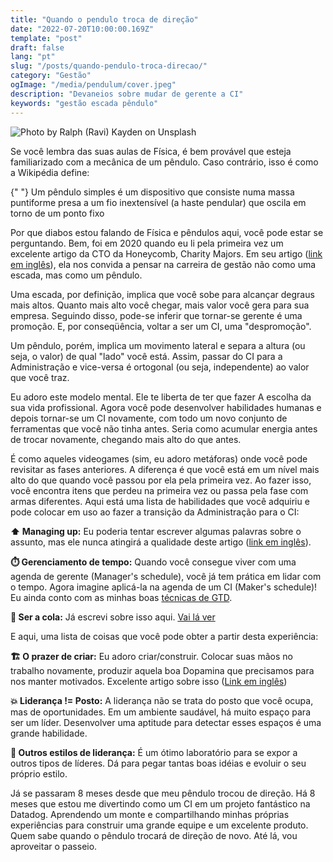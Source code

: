 ```yaml
---
title: "Quando o pendulo troca de direção"
date: "2022-07-20T10:00:00.169Z"
template: "post"
draft: false
lang: "pt"
slug: "/posts/quando-pendulo-troca-direcao/"
category: "Gestão"
ogImage: "/media/pendulum/cover.jpeg"
description: "Devaneios sobre mudar de gerente a CI"
keywords: "gestão escada pêndulo"
---
```


![Photo by Ralph (Ravi) Kayden on Unsplash](/media/pendulum/cover.jpeg)

Se você lembra das suas aulas de Física, é bem provável que esteja familiarizado com a mecânica de um pêndulo. Caso contrário, isso é como a Wikipédia define:

{" "}
<Quote>
  Um pêndulo simples é um dispositivo que consiste numa massa puntiforme presa a
  um fio inextensível (a haste pendular) que oscila em torno de um ponto fixo
</Quote>

Por que diabos estou falando de Física e pêndulos aqui, você pode estar se perguntando. Bem, foi em 2020 quando eu li pela primeira vez um excelente artigo da CTO da Honeycomb, Charity Majors. Em seu artigo ([link em inglês](https://charity.wtf/2019/01/04/engineering-management-the-pendulum-or-the-ladder/)), ela nos convida a pensar na carreira de gestão não como uma escada, mas como um pêndulo.

Uma escada, por definição, implica que você sobe para alcançar degraus mais altos. Quanto mais alto você chegar, mais valor você gera para sua empresa. Seguindo disso, pode-se inferir que tornar-se gerente é uma promoção. E, por conseqüência, voltar a ser um CI, uma "despromoção".

Um pêndulo, porém, implica um movimento lateral e separa a altura (ou seja, o valor) de qual "lado" você está. Assim, passar do CI para a Administração e vice-versa é ortogonal (ou seja, independente) ao valor que você traz.

Eu adoro este modelo mental. Ele te liberta de ter que fazer A escolha da sua vida profissional. Agora você pode desenvolver habilidades humanas e depois tornar-se um CI novamente, com todo um novo conjunto de ferramentas que você não tinha antes. Seria como acumular energia antes de trocar novamente, chegando mais alto do que antes.

É como aqueles videogames (sim, eu adoro metáforas) onde você pode revisitar as fases anteriores. A diferença é que você está em um nível mais alto do que quando você passou por ela pela primeira vez. Ao fazer isso, você encontra itens que perdeu na primeira vez ou passa pela fase com armas diferentes. Aqui está uma lista de habilidades que você adquiriu e pode colocar em uso ao fazer a transição da Administração para o CI:

**:arrow_up: Managing up:** Eu poderia tentar escrever algumas palavras sobre o assunto, mas ele nunca atingirá a qualidade deste artigo ([link em inglês](https://www.cultureamp.com/blog/managing-up-importance#:~:text=Managing%20up%20is%20about%20using,day%2Dto%2Dday%20job)).

**:stopwatch: Gerenciamento de tempo:** Quando você consegue viver com uma agenda de gerente (Manager's schedule), você já tem prática em lidar com o tempo. Agora imagine aplicá-la na agenda de um CI (Maker's schedule)! Eu ainda conto com as minhas boas [técnicas de GTD](/pt/posts/gerenciamento-tempo).

**:paperclip: Ser a cola:** Já escrevi sobre isso aqui. [Vai lá ver](/pt/posts/ser-cola-expandir-seu-grafico/)

E aqui, uma lista de coisas que você pode obter a partir desta experiência:

**:building_construction: O prazer de criar:** Eu adoro criar/construir. Colocar suas mãos no trabalho novamente, produzir aquela boa Dopamina que precisamos para nos manter motivados. Excelente artigo sobre isso ([Link em inglês](http://blog.idonethis.com/the-science-of-motivation-your-brain-on-dopamine))

**:collision: Liderança != Posto:** A liderança não se trata do posto que você ocupa, mas de oportunidades. Em um ambiente saudável, há muito espaço para ser um líder. Desenvolver uma aptitude para detectar esses espaços é uma grande habilidade.

**:brain: Outros estilos de liderança:** É um ótimo laboratório para se expor a outros tipos de líderes. Dá para pegar tantas boas idéias e evoluir o seu próprio estilo.

Já se passaram 8 meses desde que meu pêndulo trocou de direção. Há 8 meses que estou me divertindo como um CI em um projeto fantástico na Datadog. Aprendendo um monte e compartilhando minhas próprias experiências para construir uma grande equipe e um excelente produto. Quem sabe quando o pêndulo trocará de direção de novo. Até lá, vou aproveitar o passeio.
